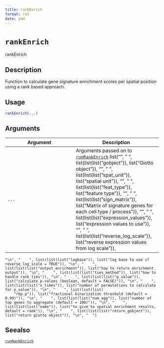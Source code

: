 ```yaml
--- 
title: rankEnrich 
format: rst 
date: ymd 
--- 
```

# `rankEnrich`

rankEnrich


## Description

Function to calculate gene signature enrichment scores per spatial position using a rank based approach.


## Usage

```r
rankEnrich(...)
```


## Arguments

Argument      |Description
------------- |----------------
`...`     |      Arguments passed on to [`runRankEnrich`](#runrankenrich)   list("\n", "    ", list(list(list("gobject")), list("Giotto object")), "\n", "    ", list(list(list("spat_unit")), list("spatial unit")), "\n", "    ", list(list(list("feat_type")), list("feature type")), "\n", "    ", list(list(list("sign_matrix")), list("Matrix of signature genes for each cell type / process")), "\n", "    ", list(list(list("expression_values")), list("expression values to use")), "\n", "    ", list(list(list("reverse_log_scale")), list("reverse expression values from log scale")), 
    "\n", "    ", list(list(list("logbase")), list("log base to use if reverse_log_scale = TRUE")), "\n", "    ", list(list(list("output_enrichment")), list("how to return enrichment output")), "\n", "    ", list(list(list("ties_method")), list("how to handle rank ties")), "\n", "    ", list(list(list("p_value")), list("calculate p-values (boolean, default = FALSE)")), "\n", "    ", list(list(list("n_times")), list("number of permutations to calculate for p_value")), "\n", "    ", list(list(list(
        "rbp_p")), list("fractional binarization threshold (default = 0.99)")), "\n", "    ", list(list(list("num_agg")), list("number of top genes to aggregate (default = 100)")), "\n", "    ", list(list(list("name")), list("to give to spatial enrichment results, default = rank")), "\n", "    ", list(list(list("return_gobject")), list("return giotto object")), "\n", "  ")


## Seealso

[`runRankEnrich`](#runrankenrich)


